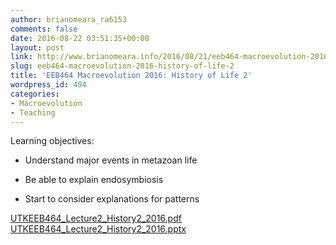 ```yaml
---
author: brianomeara_ra6153
comments: false
date: 2016-08-22 03:51:35+00:00
layout: post
link: http://www.brianomeara.info/2016/08/21/eeb464-macroevolution-2016-history-of-life-2/
slug: eeb464-macroevolution-2016-history-of-life-2
title: 'EEB464 Macroevolution 2016: History of Life 2'
wordpress_id: 494
categories:
- Macroevolution
- Teaching
---
```


Learning objectives:



 	
  * Understand major events in metazoan life

 	
  * Be able to explain endosymbiosis

 	
  * Start to consider explanations for patterns



[UTKEEB464_Lecture2_History2_2016.pdf](http://brianomeara.info/wordpress_beta/wp-content/uploads/2016/08/UTKEEB464_Lecture2_History2_2016.pdf)
[UTKEEB464_Lecture2_History2_2016.pptx](http://brianomeara.info/wordpress_beta/wp-content/uploads/2016/08/UTKEEB464_Lecture2_History2_2016.pptx)
